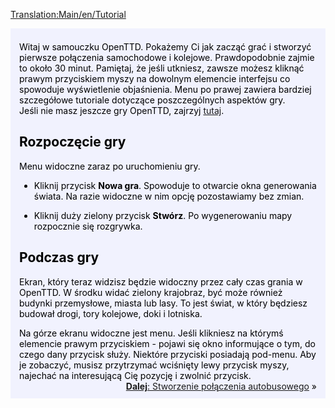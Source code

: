 [[Translation:Main/en/Tutorial]]
{{en/Tabs|5|1
|Tutorial/Pl|1. Zaczynamy<!--
-->|Tutorial/Autobusy/Pl|2. Autobusy<!--
-->|Tutorial/Pociagi/Pl|3. Pociągi<!--
-->|Tutorial/Samoloty/Pl|4. Samoloty<!--
-->|Tutorial/Podsumowanie/Pl|5. Podsumowanie}}
<div style="padding:.5em 1em 1em 1em; border-top:none; background-color:#f1f2fe; color:#000;">
{{pl/Tutorial}}
Witaj w samouczku OpenTTD. Pokażemy Ci jak zacząć grać i stworzyć pierwsze połączenia samochodowe i kolejowe. Prawdopodobnie zajmie to około 30 minut. Pamiętaj, że jeśli utkniesz, zawsze możesz kliknąć prawym przyciskiem myszy na dowolnym elemencie interfejsu co spowoduje wyświetlenie objaśnienia. Menu po prawej zawiera bardziej szczegółowe tutoriale dotyczące poszczególnych aspektów gry. <br>
Jeśli nie masz jeszcze gry OpenTTD, zajrzyj [[Main/pl/Instalacja|tutaj]].

==Rozpoczęcie gry==
{{en/Phototable|[[File:pl/1.3.3 main menu.png]]|Główne menu OpenTTD|center}}
Menu widoczne zaraz po uruchomieniu gry. 

*Kliknij przycisk '''Nowa gra'''. Spowoduje to otwarcie okna generowania świata. Na razie widoczne w nim opcję pozostawiamy bez zmian.
{{en/Phototable|[[File:pl/Worldgen 1.3.3.png]]|Okno generowania świata. Cztery obrazki na górze pozwalają Ci na wybranie klimatu. Na razie nie będziemy zmieniać żadnych ustawień.|center}}


*Kliknij duży zielony przycisk '''Stwórz'''. Po wygenerowaniu mapy rozpocznie się rozgrywka.

==Podczas gry==
{{en/Phototable|[[File:en/New game.png|320px]]|Zaraz po rozpoczęciu gry.|right}}
Ekran, który teraz widzisz będzie widoczny przez cały czas grania w OpenTTD. W środku widać zielony krajobraz, być może również budynki przemysłowe, miasta lub lasy. To jest świat, w który będziesz budował drogi, tory kolejowe, doki i lotniska.

Na górze ekranu widoczne jest menu. Jeśli klikniesz na którymś elemencie prawym przyciskiem - pojawi się okno informujące o tym, do czego dany przycisk służy. Niektóre przyciski posiadają pod-menu. Aby je zobaczyć, musisz przytrzymać wciśnięty lewy przycisk myszy, najechać na interesującą Cię pozycję i zwolnić przycisk.
<br style="clear:both;">
<span style="float: right">[[Main/pl/Tutorial/Autobusy|'''Dalej''': Stworzenie połączenia autobusowego]] &raquo;</span>
</div>